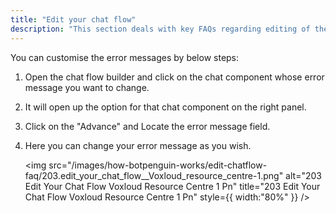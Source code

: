 ```yaml
---
title: "Edit your chat flow"
description: "This section deals with key FAQs regarding editing of the chat flow."
---
```


<Accordion title="How can I update or change the error message being sent by the bot">
  You can customise the error messages by below steps:

  1. Open the chat flow builder and click on the chat component whose error message you want to change. 
  2. It will open up the option for that chat component on the right panel.
  3. Click on the "Advance" and Locate the error message field.
  4. Here you can change your error message as you wish.

     <img
       src="/images/how-botpenguin-works/edit-chatflow-faq/203.edit_your_chat_flow__Voxloud_resource_centre-1.png"
       alt="203 Edit Your Chat Flow  Voxloud Resource Centre 1 Pn"
       title="203 Edit Your Chat Flow  Voxloud Resource Centre 1 Pn"
       style={{ width:"80%" }}
     />
</Accordion>